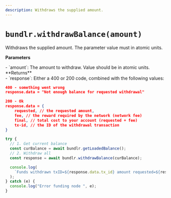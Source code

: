 ```yaml
---
description: Withdraws the supplied amount.
---
```


# `bundlr.withdrawBalance(amount)`

Withdraws the supplied amount. The parameter value must in atomic units.

**Parameters**

<div className="-mt-6" />- `amount`: The amount to withdraw. Value should be in
atomic units.
<div className="-mt-6" />
**Returns**

<div className="-mt-6" />- `response`: Either a 400 or 200 code, combined with
the following values:

```json
400 - something went wrong
response.data = "Not enough balance for requested withdrawal"

200 - Ok
response.data = {
	requested, // the requested amount,
	fee, // the reward required by the network (network fee)
	final, // total cost to your account (requested + fee)
	tx-id, // the ID of the withdrawal transaction
}
```

```js
try {
  // 1. Get current balance
  const curBalance = await bundlr.getLoadedBalance();
  // 2. Withdraw all
  const response = await bundlr.withdrawBalance(curBalance);

  console.log(
    `Funds withdrawn txID=${response.data.tx_id} amount requested=${response.data.requested}`
  );
} catch (e) {
  console.log("Error funding node ", e);
}
```
